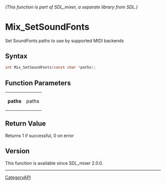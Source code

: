 ====== (This function is part of SDL_mixer, a separate library from SDL.) ======
= Mix_SetSoundFonts =

Set SoundFonts paths to use by supported MIDI backends 

== Syntax ==

<syntaxhighlight lang='c'>
int Mix_SetSoundFonts(const char *paths);
</syntaxhighlight>

== Function Parameters ==

{|
|'''paths'''
|paths
|}

== Return Value ==

Returns 1 if successful, 0 on error

== Version ==

This function is available since SDL_mixer 2.0.0.

----
[[CategoryAPI]]


